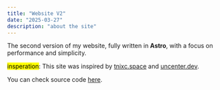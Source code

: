 ```yaml
---
title: "Website V2"
date: "2025-03-27"
description: "about the site"
---
```


The second version of my website, fully written in **Astro**, with a focus on performance and simplicity.

<mark>insperation</mark>: This site was inspired by
[tnixc.space](https://tnixc.space/) and [uncenter.dev](https://uncenter.dev/).

You can check source code [here](https://github.com/nuexq/website-v2).
